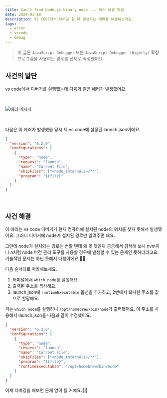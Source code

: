 ```yaml
---
title: Can't find Node.js binary node ... 에러 해결 방법
date: 2024-01-18
description: VS CODE에서 디버깅 할 때 발생하는 에러를 해결해보아요.
tags:
  - error
  - vscode
  - debug
---
```


> 이 글은 `JavaScript Debugger` 또는 `JavaScript Debugger (Nightly)` 확장 프로그램을 사용하는 경우를 전제로 작성했어요.

## 사건의 발단

vs code에서 디버거를 실행했는데 다음과 같은 에러가 발생했어요.

<br />

![에러 메시지](error.png)

<br />

다음은 이 에러가 발생했을 당시 제 vs code에 설정된 launch.json이에요.

```json
{
  "version": "0.2.0",
  "configurations": [
    {
      "type": "node",
      "request": "launch",
      "name": "Current File",
      "skipFiles": ["<node_internals>/**"],
      "program": "${file}"
    }
  ]
}
```

<br />

## 사건 해결

이 에러는 vs code 디버거가 현재 컴퓨터에 설치된 node의 위치를 찾지 못해서 발생했어요. 그러니 디버거에 node가 설치된 경로만 알려주면 돼요.

그런데 node가 설치되는 경로는 뻔할 텐데 왜 못 찾을까 궁금해서 검색해 보니 nvm이나 n처럼 node 버전 관리 도구를 사용할 경우에 발생할 수 있는 문제인 듯하더라고요. 기술적인 문제는 아닌 듯해서 다행이에요.🙌🏻

다음 순서대로 따라해보세요.

1. 터미널에서 `which node`를 실행해요.
2. 출력된 주소를 복사해요.
3. launch.json에 `runtimeExecutable` 옵션을 추가하고, 2번에서 복사한 주소를 값으로 할당해요.

저는 `which node`를 실행하니 `/opt/homebrew/bin/node`가 출력됐어요. 이 주소를 사용해서 launch.json을 다음과 같이 수정했어요.

```json
{
  "version": "0.2.0",
  "configurations": [
    {
      "type": "node",
      "request": "launch",
      "name": "Current File",
      "skipFiles": ["<node_internals>/**"],
      "program": "${file}",
      "runtimeExecutable": "/opt/homebrew/bin/node"
    }
  ]
}
```

이제 디버깅을 해보면 문제 없이 될 거예요.🎉🎉
